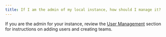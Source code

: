 ```yaml
---
title: If I am the admin of my local instance, how should I manage it?
---
```


If you are the admin for your instance, review the [User Management](/guides/hosting/iam/access-management/manage-organization.md) section for instructions on adding users and creating teams.
